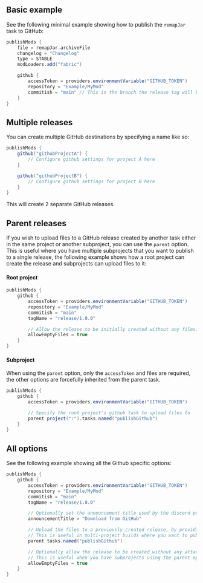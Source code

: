 ## Basic example
See the following minimal example showing how to publish the `remapJar` task to GitHub:
```groovy
publishMods {
    file = remapJar.archiveFile
    changelog = "Changelog"
    type = STABLE
    modLoaders.add("fabric")

    github {
        accessToken = providers.environmentVariable("GITHUB_TOKEN")
        repository = "Example/MyMod"
        commitish = "main" // This is the branch the release tag will be created from
    }
}

```
## Multiple releases
You can create multiple GitHub destinations by specifying a name like so:
```groovy
publishMods {
    github("githubProjectA") {
        // Configure github settings for project A here
    }

    github("githubProjectB") {
        // Configure github settings for project B here
    }
}
```
This will create 2 separate GitHub releases.

## Parent releases
If you wish to upload files to a GitHub release created by another task either in the same project or another subproject, you can use the `parent` option.
This is useful where you have multiple subprojects that you want to publish to a single release, the following example shows how a root project can create the release and subprojects can upload files to it:

#### Root project
```groovy
publishMods {
    github {
        accessToken = providers.environmentVariable("GITHUB_TOKEN")
        repository = "Example/MyMod"
        commitish = "main"
        tagName = "release/1.0.0"

        // Allow the release to be initially created without any files.
        allowEmptyFiles = true
    }
}
```

#### Subproject
When using the `parent` option, only the `accessToken` and files are required, the other options are forcefully inherited from the parent task.
```groovy
publishMods {
    github {
        accessToken = providers.environmentVariable("GITHUB_TOKEN")

        // Specify the root project's github task to upload files to
        parent project(":").tasks.named("publishGithub")
    }
}
```

## All options
See the following example showing all the Github specific options:
```groovy
publishMods {
    github {
        accessToken = providers.environmentVariable("GITHUB_TOKEN")
        repository = "Example/MyMod"
        commitish = "main"
        tagName = "release/1.0.0"

        // Optionally set the announcement title used by the discord publisher
        announcementTitle = "Download from GitHub"

        // Upload the files to a previously created release, by providing another github publish task
        // This is useful in multi-project builds where you want to publish multiple subprojects to a single release
        parent tasks.named("publishGithub")

        // Optionally allow the release to be created without any attached files.
        // This is useful when you have subprojects using the parent option that you want to publish a single release.
        allowEmptyFiles = true
    }
}
```
